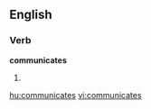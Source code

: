 
==English==

===Verb===
'''communicates'''

# {{third-person singular of|[[communicate]]}}

[[hu:communicates]]
[[vi:communicates]]